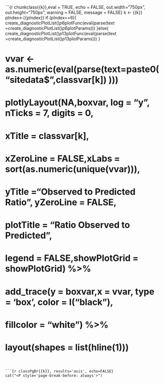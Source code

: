 ```{r chunkclass{{k}},eval = TRUE, echo = FALSE, out.width="750px", out.height="750px", warning = FALSE, message = FALSE}
k <- {{k}}
pIndex<-{{pIndex}}
if (pIndex==6){
  create_diagnosticPlotList()$p6$plotFunc(eval(parse(text =create_diagnosticPlotList()$p6$plotParams)))
}else{
 create_diagnosticPlotList()$p13$plotFunc(eval(parse(text =create_diagnosticPlotList()$p13$plotParams))) 
}

# vvar <- as.numeric(eval(parse(text=paste0("sitedata$",classvar[k]) )))
# 
# plotlyLayout(NA,boxvar, log = "y", nTicks = 7, digits = 0,
#                   xTitle = classvar[k],  
#                   xZeroLine = FALSE,xLabs = sort(as.numeric(unique(vvar))),
#                   yTitle ="Observed to Predicted Ratio",  yZeroLine = FALSE,
#                   plotTitle = "Ratio Observed to Predicted",
#                   legend = FALSE,showPlotGrid = showPlotGrid) %>%
# add_trace(y = boxvar,x = vvar, type = 'box', color = I("black"), 
#                      fillcolor = "white") %>%
# layout(shapes = list(hline(1)))
# 


```

```{r classPgBr{{k}}, results='asis', echo=FALSE}
cat("<P style='page-break-before: always'>") 
```